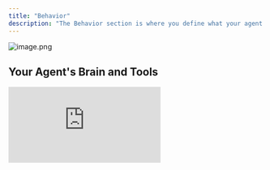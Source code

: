 ```yaml
---
title: "Behavior"
description: "The Behavior section is where you define what your agent does and how it acts. Think of this as giving your agent its personality, goals, and superpowers all in one place."
---
```



![image.png](/images/image.png)

## Your Agent's Brain and Tools

<iframe className="w-full aspect-video rounded-xl" src="https://www.youtube.com/embed/t5_H6nz4kBg?rel=0" title="YouTube video player" frameBorder="0" allow="accelerometer; autoplay; clipboard-write; encrypted-media; gyroscope; picture-in-picture" allowFullScreen />

The Instructions box is where you tell your agent what to do and how to behave. Write in plain English - no coding required\! This is like having a detailed conversation with a really smart assistant about exactly how you want them to help your customers.

### What to include:

- **What your agent does**: Clearly explain the main purpose and goals
- **How it should behave**: Define the tone, personality, and approach
- **Step-by-step processes**: Walk through your methodology or workflow
- **Important context**: Include key information your agent needs to know

<img
  src="/images/Screenshot2025-07-23at12.19.32PM.png"
  alt="Screenshot2025 07 23at12 19 32PM Pn"
  title="Screenshot2025 07 23at12 19 32PM Pn"
  style={{ width:"80%" }}
/>

<Tip>
  In the example above, the builder has given clear instructions for an article summary agent\
  \
  **Tips for Great Instructions**

  - Be specific about what you want your agent to accomplish
  - Include examples of good responses when possible
  - Mention any important rules or limitations
  - Write like you're training a new team member
</Tip>

On the right side, you'll see Skills & Tools - these give your agent the ability to actually do things beyond just chatting.

<img
  src="/images/Screenshot2025-07-23at12.18.26PM.png"
  alt="Screenshot2025 07 23at12 18 26PM Pn"
  title="Screenshot2025 07 23at12 18 26PM Pn"
  style={{ width:"50%" }}
/>

## Tools: Built-in Superpowers

Tools are ready-made capabilities we've built for you, like:

<ToolSnippet />

We have provide some default tools to begin, like 'userChat', 'fileSystem,' 'googleSearch', and 'websiteScraper'. Simply click to add or remove tools so your agent has what it needs to accomplish its goals.

<Tip>
  Click on the name of a tool within [builder.appy.ai](http://builder.appy.ai) to learn that tool's purpose
</Tip>

## Skills: Your Custom Capabilities

Skills are custom capabilities you create when you need your agent to do something specific that requires detailed instructions. Create a new skill when:

- You have a complex sub-process that needs lots of detailed guidance
- You want to isolate a specific, repeatable task
- The main instructions are getting too long and complex

Think of skills as specialized tasks your agent can do - like "analyze a business proposal" or "create a workout plan."

<iframe className="w-full aspect-video rounded-xl" src="https://www.youtube.com/embed/aWI4c18U6Q4?rel=0" title="YouTube video player" frameBorder="0" allow="accelerometer; autoplay; clipboard-write; encrypted-media; gyroscope; picture-in-picture" allowFullScreen />

<Tip>
  For many agents, custom skills are unneccessary - all instructions can remain under behavior
</Tip>

## How It All Works Together

Your agent reads its instructions, then automatically decides which skills and tools to use based on what the user needs. You don't have to manage when or how - just give good instructions and select the right capabilities.

## Testing Agent Behavior

Testing your agent is always one click away. Click the "Preview" button to open a separate tab and begin using your agent. You can make real time adjustments to behavior, skills, and tools and see how it impacts the preview.

For skills, test just that specific task by clicking the preview skill <Icon icon="eye" /> icon in the toolbar.

<iframe className="w-full aspect-video rounded-xl" src="https://www.youtube.com/embed/VhOa0Gsi_8I?rel=0" title="YouTube video player" frameBorder="0" allow="accelerometer; autoplay; clipboard-write; encrypted-media; gyroscope; picture-in-picture" allowFullScreen />

## Getting Started

1. **Start with clear instructions** about your agent's main purpose
2. **Add essential tools** like userChat and googleSearch
3. **Test your agent** to see how it performs
4. **Refine and add skills** as needed for complex tasks

<Tip>
  Start simple and adjust based on testing\! It's easier to start with basic instructions and refine based on observation than to over-instruct to begin with.
</Tip>